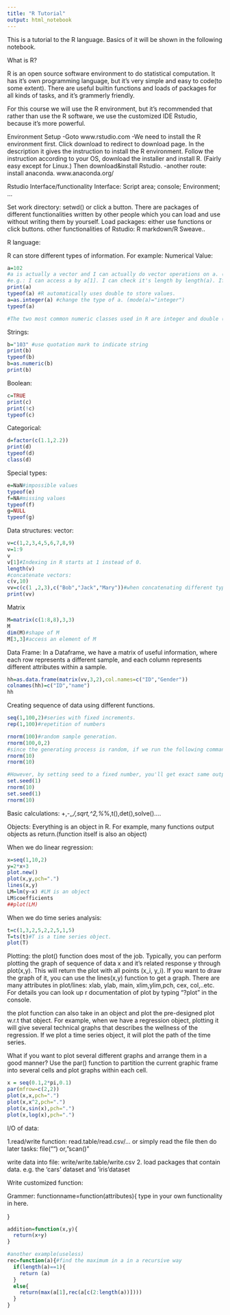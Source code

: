 ```yaml
---
title: "R Tutorial"
output: html_notebook
---
```


This is a tutorial to the R language. Basics of it will be shown in the following notebook.


What is R?

R is an open source software environment to do statistical computation. It has it's own programming language, but it's very simple and easy to code(to some extent). There are useful builtin functions and loads of packages for all kinds of tasks, and it's grammerly friendly.

For this course we will use the R environment, but it's recommended that rather than use the R software, we use the customized IDE Rstudio, because it's more powerful.

Environment Setup
-Goto www.rstudio.com
-We need to install the R environment first. Click download to redirect to download page. In the description it gives the instruction to install the R environment. Follow the instruction according to your OS, download the installer and install R. (Fairly easy except for Linux.) Then download&install Rstudio.
-another route: install anaconda. www.anaconda.org/

Rstudio Interface/functionality
Interface:
Script area; console; Environment; ...

Set work directory: setwd() or click a button.
There are packages of different functionalities written by other people which you can load and use without writing them by yourself.
Load packages: either use functions or click buttons.
other functionalities of Rstudio: R markdown/R Sweave..


R language:

R can store different types of information. For example:
Numerical Value:
```r
a=102
#a is actually a vector and I can actually do vector operations on a. (different than python). R can be vague in data type(also convenient). It will automatically change the object type according to your operations.
#e.g.: I can access a by a[1]. I can check it's length by length(a). If you do this in python you'll get an error.
print(a)
typeof(a) #R automatically uses double to store values.
a=as.integer(a) #change the type of a. (mode(a)="integer")
typeof(a)

#The two most common numeric classes used in R are integer and double (for double precision floating point numbers). R automatically converts between these two classes when needed for mathematical purposes. As a result, it's feasible to use R and perform analyses for years without specifying these differences.
```



Strings:
```r
b="103" #use quotation mark to indicate string
print(b)
typeof(b)
b=as.numeric(b)
print(b)
```

Boolean:
```r
c=TRUE
print(c)
print(!c)
typeof(c)
```
Categorical:
```r
d=factor(c(1.1,2.2))
print(d)
typeof(d)
class(d)
```

Special types:
```r
e=NaN#impossible values
typeof(e)
f=NA#missing values
typeof(f)
g=NULL
typeof(g)
```


Data structures:
vector:

```r
v=c(1,2,3,4,5,6,7,8,9)
v=1:9
v
v[1]#Indexing in R starts at 1 instead of 0.
length(v)
#concatenate vectors:
c(v,10)
vv=c(c(1 ,2,3),c("Bob","Jack","Mary"))#when concatenating different types of vectors, the data type will change, so be careful.
print(vv)
```
Matrix

```r
M=matrix(c(1:8,8),3,3)
M
dim(M)#shape of M
M[3,3]#access an element of M

```

Data Frame:
In a Dataframe, we have a matrix of useful information, where each row represents a different sample, and each column represents different attributes within a sample.

```r
hh=as.data.frame(matrix(vv,3,2),col.names=c("ID","Gender"))
colnames(hh)=c("ID","name")
hh
```

Creating sequence of data using different functions.
```r
seq(1,100,2)#series with fixed increments.
rep(1,100)#repetition of numbers

rnorm(100)#random sample generation.
rnorm(100,0,2)
#since the generating process is random, if we run the following command twice, we'll get two different sequence of data.
rnorm(10)
rnorm(10)

#However, by setting seed to a fixed number, you'll get exact same output even when you want to generate random data.(This is useful for checking correctness of your program. For example, we can provide the output from a certain seed and you can set seed to that specific number and check if your output matches the correct one.)
set.seed(1)
rnorm(10)
set.seed(1)
rnorm(10)
```

Basic calculations:
+,-,*,/,sqrt,^2,%*%,t(),det(),solve()....



Objects:
Everything is an object in R. For example, many functions output objects as return.(function itself is also an object)

When we do linear regression:
```r
x=seq(1,10,2)
y=2*x+3
plot.new()
plot(x,y,pch=".")
lines(x,y)
LM=lm(y~x) #LM is an object
LM$coefficients
##plot(LM)
```
When we do time series analysis:
```r
t=c(1,3,2,5,2,2,5,1,5)
T=ts(t)#T is a time series object.
plot(T)
```


Plotting:
the plot() function does most of the job. Typically, you can perform plotting the graph of sequence of data x and it's related response y through plot(x,y). This will return the plot with all points (x_i, y_i). If you want to draw the graph of it, you can use the lines(x,y) function to get a graph. There are many attributes in plot/lines: xlab, ylab, main, xlim,ylim,pch, cex, col,..etc. For details you can look up r documentation of plot by typing "?plot" in the console.

the plot function can also take in an object and plot the pre-designed plot w.r.t that object. For example, when we have a regression object, plotting it will give several technical graphs that describes the wellness of the regression. If we plot a time series object, it will plot the path of the time series.

What if you want to plot several different graphs and arrange them in a good manner? Use the par() function to partition the current graphic frame into several cells and plot graphs within each cell.

```r
x = seq(0.1,2*pi,0.1)
par(mfrow=c(2,2))
plot(x,x,pch=".")
plot(x,x^2,pch=".")
plot(x,sin(x),pch=".")
plot(x,log(x),pch=".")
```


I/O of data:

1.read/write function:
read.table/read.csv/...
or simply read the file then do later tasks: file("")
or, "scan()"

write data into file:
write/write.table/write.csv
2. load packages that contain data. e.g. the 'cars' dataset and 'iris'dataset


Write customized function:

Grammer: functionname=function(attributes){
  type in your own functionality in here.

}
```r
addition=function(x,y){
  return(x+y)
}
```

```r
#another example(useless)
rec=function(a){#find the maximum in a in a recursive way
  if(length(a)==1){
    return (a)
  }
  else{
    return(max(a[1],rec(a[c(2:length(a))])))
  }
}
```


